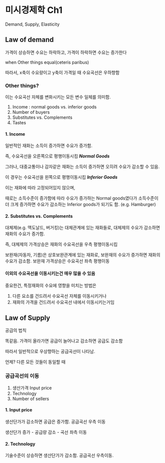 # 미시경제학 Ch1 {.unnumbered}

Demand, Supply, Elasticity

## Law of demand

가격이 상승하면 수요는 하락하고, 가격이 하락하면 수요는 증가한다

when Other things equal(ceteris paribus)

따라서, x축이 수요량이고 y축이 가격일 때 수요곡선은 우하향함

### Other things?

이는 수요곡선 자체를 변화시키는 모든 변수 일체를 의미함.

1. Income : normal goods vs. inferior goods
2. Number of buyers
3. Substitutes vs. Complements
4. Tastes

#### 1. Income

일반적인 재화는 소득이 증가하면 수요가 증가함.

즉, 수요곡선을 오른쪽으로 평행이동시킴 ***Normal Goods***

그러나, 대중교통이나 감자같은 재화는 소득이 증가하면 오히려 수요가 감소할 수 있음.

이 경우는 수요곡선을 왼쪽으로 평행이동시킴 ***Inferior Goods***

이는 재화에 따라 고정되어있지 않으며,

때로는 소득수준이 증가함에 따라 수요가 증가하는 Normal goods였다가 소득수준이 더 크게 증가하면 수요가 감소하는 Inferior goods가 되기도 함. (e.g. Hamburger)

#### 2. Substitutes vs. Complements

대체제(e.g. 맥도날드, 버거킹)는 대체관계에 있는 재화들로, 대체제의 수요가 감소하면 재화의 수요가 증가함.

즉, 대체제의 가격상승은 재화의 수요곡선을 우측 평행이동시킴

보완재(자동차, 기름)은 상호보완관계에 있는 재화로, 보완재의 수요가 증가하면 재화의 수요가 감소함. 보완재 가격상승은 수요곡선 좌측 평행이동

#### 이외의 수요곡선을 이동시키는건 매우 많을 수 있음

중요한건, 특정재화의 수요에 영향을 미치는 방법은

1. 다른 요소를 건드려서 수요곡선 자체를 이동시키거나
2. 재화의 가격을 건드려서 수요곡선 내에서 이동시키는거임

## Law of Supply

공급의 법칙

똑같음. 가격이 올라가면 공급이 늘어나고 감소하면 공급도 감소함

따라서 일반적으로 우상향하는 공급곡선이 나타남.

언제? 다른 모든 것들이 동일할 때

### 공급곡선의 이동

1. 생산가격 Input price
2. Technology
3. Number of sellers

#### 1. Input price

생산단가가 감소하면 공급은 증가함. 공급곡선 우측 이동

생산단가 증가 - 공급량 감소 - 곡선 좌측 이동

#### 2. Technology

기술수준이 상승하면 생산단가가 감소함. 공급곡선 우측이동.

